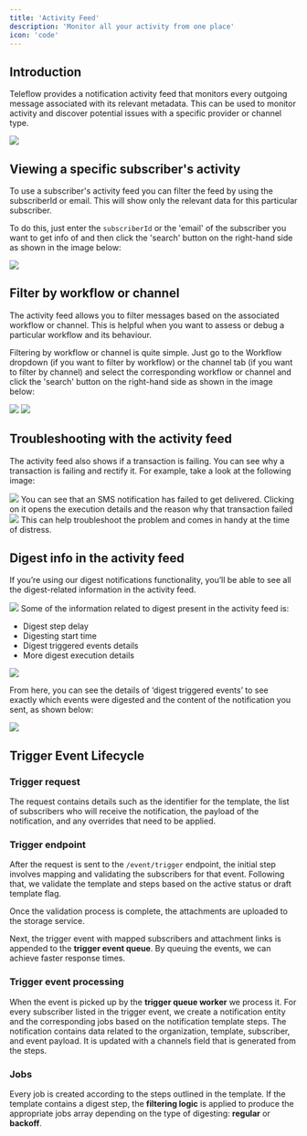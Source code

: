 ```yaml
---
title: 'Activity Feed'
description: 'Monitor all your activity from one place'
icon: 'code'
---
```


## Introduction
Teleflow provides a notification activity feed that monitors every outgoing message associated with its relevant metadata. This can be used to monitor activity and discover potential issues with a specific provider or channel type.

<Frame caption="Activity feed in Teleflow"><img src="/images/activity-feed.png" /> </Frame>

## Viewing a specific subscriber's activity

To use a subscriber's activity feed you can filter the feed by using the subscriberId or email. This will show only the relevant data for this particular subscriber.

To do this, just enter the `subscriberId` or the 'email' of the subscriber you want to get info of and then click the 'search' button on the right-hand side as shown in the image below:

<Frame caption="Viewing a specific subscriber's activity"><img src="/images/sub-activity.png" /> </Frame>

## Filter by workflow or channel

The activity feed allows you to filter messages based on the associated workflow or channel. This is helpful when you want to assess or debug a particular workflow and its behaviour.

Filtering by workflow or channel is quite simple. Just go to the Workflow dropdown (if you want to filter by workflow) or the channel tab (if you want to filter by channel) and select the corresponding workflow or channel and click the 'search' button on the right-hand side as shown in the image below:
<Frame caption="Filtering by workflow"><img src="/images/filtering-by-workflow.png" /> </Frame>
<Frame caption="Filtering by channel"><img src="/images/filtering-by-channel.png" /> </Frame>

## Troubleshooting with the activity feed

The activity feed also shows if a transaction is failing. You can see why a transaction is failing and rectify it. For example, take a look at the following image:
<Frame caption="Troubleshooting with the activity feed"><img src="/images/troubleshoot.png" /> </Frame>
You can see that an SMS notification has failed to get delivered. Clicking on it opens the execution details and the reason why that transaction failed

<Frame caption="Filtering by channel"><img src="/images/execution-details-for-sms.png" /> </Frame>
This can help troubleshoot the problem and comes in handy at the time of distress.

## Digest info in the activity feed

If you’re using our digest notifications functionality, you’ll be able to see all the digest-related information in the activity feed.
<Frame caption="Filtering by channel"><img src="/images/digest-info.png" /> </Frame>
Some of the information related to digest present in the activity feed is:

- Digest step delay
- Digesting start time
- Digest triggered events details
- More digest execution details

<Frame caption="Execution details for digest"><img src="/images/execution-details-for-digest.png" /> </Frame>

From here, you can see the details of ‘digest triggered events’ to see exactly which events were digested and the content of the notification you sent, as shown below:

<Frame caption="Digest execution detail shows which events were digested and the content of notification that was sent"><img src="/images/digest.gif" /> </Frame>

## Trigger Event Lifecycle

### **Trigger request**

The request contains details such as the identifier for the template, the list of subscribers who will receive the notification, the payload of the notification, and any overrides that need to be applied.

### Trigger endpoint

After the request is sent to the `/event/trigger` endpoint, the initial step involves mapping and validating the subscribers for that event. Following that, we validate the template and steps based on the active status or draft template flag.

Once the validation process is complete, the attachments are uploaded to the storage service. 

Next, the trigger event with mapped subscribers and attachment links is appended to the **trigger event queue**. By queuing the events, we can achieve faster response times.

### **Trigger event processing**

When the event is picked up by the **trigger queue worker** we process it. For every subscriber listed in the trigger event, we create a notification entity and the corresponding jobs based on the notification template steps. The notification contains data related to the organization, template, subscriber, and event payload. It is updated with a channels field that is generated from the steps.

### **Jobs**

Every job is created according to the steps outlined in the template. If the template contains a digest step, the **filtering logic** is applied to produce the appropriate jobs array depending on the type of digesting: **regular** or **backoff**.